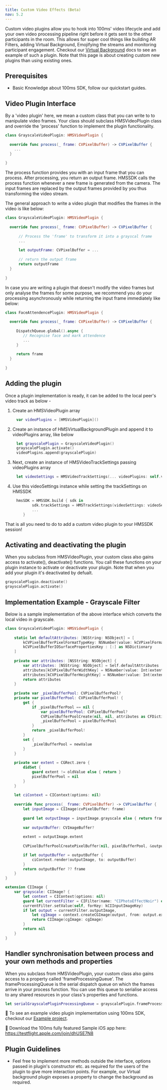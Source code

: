 ```yaml
---
title: Custom Video Effects (Beta)
nav: 5.2
---
```


Custom video plugins allow you to hook into 100ms' video lifecycle and add your own video processing
pipeline right before it gets sent to the other participants in the room. This allows for super cool things like
building AR Filters, adding Virtual Background, Emojifying the streams and monitoring participant engagement.
Checkout our [Virtual Background](./virtual-background) docs to see an example of such a plugin.
Note that this page is about creating custom new plugins than using existing ones.

## Prerequisites

* Basic Knowledge about 100ms SDK, follow our quickstart guides.

## Video Plugin Interface

By a 'video plugin' here, we mean a custom class that you can write to to manipulate video frames. Your class should subclass HMSVideoPlugin class and override the 'process' function to implement the plugin functionality.

```swift
class GrayscaleVideoPlugin: HMSVideoPlugin {
  
  override func process(_ frame: CVPixelBuffer) -> CVPixelBuffer {
    ...
  }
  
}
```

The process function provides you with an input frame that you can process. After processing, you return an output frame. 
HMSSDK calls the process function whenever a new frame is generated from the camera. The input frames are replaced by the output frames provided by you thus transforming the video stream.

The general approach to write a video plugin that modifies the frames in the video is like below:

```swift
class GrayscaleVideoPlugin: HMSVideoPlugin {
  
  override func process(_ frame: CVPixelBuffer) -> CVPixelBuffer {
      
      // Process the 'frame' to transform it into a grayscal frame
      ...
      
      let outputFrame: CVPixelBuffer = ...
      
      // return the output frame
      return outputFrame
  }
  
}
```

In case you are writing a plugin that doesn't modify the video frames but only analyse the frames for some purpose, we recommend you do your processing asynchronously while returning the input frame immediately like below:

```swift
class FaceAttendencePlugin: HMSVideoPlugin {
  
  override func process(_ frame: CVPixelBuffer) -> CVPixelBuffer {
  
     DispatchQueue.global().async {
        // Recognise face and mark attendence
        ...
     }
     
     return frame
  }
  
}
```

## Adding the plugin

Once a plugin implementation is ready, it can be added to the local peer's video track as below -

1. Create an HMSVideoPlugin array

```swift
     var videoPlugins = [HMSVideoPlugin]()
   ```
   
2. Create an instance of HMSVirtualBackgroundPlugin and append it to videoPlugins array, like below

```swift
     let grayscalePlugin = GrayscaleVideoPlugin()
     grayscalePlugin.activate()
     videoPlugins.append(grayscalePlugin)
   ```
   
3. Next, create an instance of HMSVideoTrackSettings passing videoPlugins array

```swift
     let videoSettings = HMSVideoTrackSettings(... videoPlugins: self.videoPlugins)
   ```
   
4. Use this videoSettings instance while setting the trackSettings on HMSSDK

```swift
     hmsSDK = HMSSDK.build { sdk in
            sdk.trackSettings = HMSTrackSettings(videoSettings: videoSettings, audioSettings: ...)
            ...
        }
   ```
   
That is all you need to do to add a custom video plugin to your HMSSDK session!

## Activating and deactivating the plugin

When you subclass from HMSVideoPlugin, your custom class also gains access to activate(), deactivate() functions. You call these functions on your plugin instance to activate or deactivate your plugin. Note that when you add your plugin it's deactivated by defualt.

```swift
grayscalePlugin.deactivate()
grayscalePlugin.activate()
```


## Implementation Example - Grayscale Filter

Below is a sample implementation of the above interface which converts the local video in grayscale.

```swift
class GrayscaleVideoPlugin: HMSVideoPlugin {
    
    static let defaultAttributes: [NSString: NSObject] = [
        kCVPixelBufferPixelFormatTypeKey: NSNumber(value: kCVPixelFormatType_420YpCbCr8BiPlanarVideoRange),
        kCVPixelBufferIOSurfacePropertiesKey : [:] as NSDictionary
    ]
    
    private var attributes: [NSString: NSObject] {
        var attributes: [NSString: NSObject] = Self.defaultAttributes
        attributes[kCVPixelBufferWidthKey] = NSNumber(value: Int(extent.width))
        attributes[kCVPixelBufferHeightKey] = NSNumber(value: Int(extent.height))
        return attributes
    }
    
    private var _pixelBufferPool: CVPixelBufferPool?
    private var pixelBufferPool: CVPixelBufferPool! {
        get {
            if _pixelBufferPool == nil {
                var pixelBufferPool: CVPixelBufferPool?
                CVPixelBufferPoolCreate(nil, nil, attributes as CFDictionary?, &pixelBufferPool)
                _pixelBufferPool = pixelBufferPool
            }
            return _pixelBufferPool!
        }
        set {
            _pixelBufferPool = newValue
        }
    }
    
    private var extent = CGRect.zero {
        didSet {
            guard extent != oldValue else { return }
            pixelBufferPool = nil
        }
    }
    
    let ciContext = CIContext(options: nil)
    
    override func process(_ frame: CVPixelBuffer) -> CVPixelBuffer {
        let inputImage = CIImage(cvPixelBuffer: frame)
        
        guard let outputImage = inputImage.grayscale else { return frame }
        
        var outputBuffer: CVImageBuffer?
        
        extent = outputImage.extent
        
        CVPixelBufferPoolCreatePixelBuffer(nil, pixelBufferPool, &outputBuffer)

        if let outputBuffer = outputBuffer {
            ciContext.render(outputImage, to: outputBuffer)
        }
        return outputBuffer ?? frame
    }
}

extension CIImage {
    var grayscale: CIImage? {
        let context = CIContext(options: nil)
        guard let currentFilter = CIFilter(name: "CIPhotoEffectNoir") else { return nil }
        currentFilter.setValue(self, forKey: kCIInputImageKey)
        if let output = currentFilter.outputImage,
            let cgImage = context.createCGImage(output, from: output.extent) {
            return CIImage(cgImage: cgImage)
        }
        return nil
    }
}
```

## Handler synchronisation between process and your own methods and properties

When you subclass from HMSVideoPlugin, your custom class also gains access to a property called 'frameProcessingQueue'. The frameProcessingQueue is the serial dispatch queue on which the frames arrive in your process function.
You can use this queue to serialise access to any shared resources in your class's properties and functions.

```swift
let serialGrayscalePluginProcessingQueue = grayscalePlugin.frameProcessingQueue
```

👀 To see an example video plugin implementation using 100ms SDK, checkout our [Example project](https://github.com/100mslive/100ms-ios-sdk/tree/main/Example).

📲 Download the 100ms fully featured Sample iOS app here: https://testflight.apple.com/join/dhUSE7N8


## Plugin Guidelines

* Feel free to implement more methods outside the interface, options passed in plugin's constructor etc. as required for
the users of the plugin to give more interaction points. For example, our Virtual background plugin exposes a property to change
the background as required.
